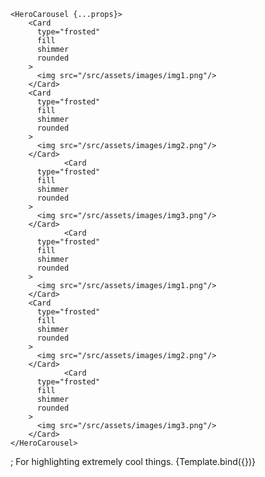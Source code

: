 

<Meta
    title="Container/HeroCarousel"
    component={HeroCarousel}
/>

    <HeroCarousel {...props}>
        <Card
          type="frosted"
          fill
          shimmer
          rounded
        >
          <img src="/src/assets/images/img1.png"/>
        </Card>
        <Card
          type="frosted"
          fill
          shimmer
          rounded
        >
          <img src="/src/assets/images/img2.png"/>
        </Card>
                <Card
          type="frosted"
          fill
          shimmer
          rounded
        >
          <img src="/src/assets/images/img3.png"/>
        </Card>
                <Card
          type="frosted"
          fill
          shimmer
          rounded
        >
          <img src="/src/assets/images/img1.png"/>
        </Card>
        <Card
          type="frosted"
          fill
          shimmer
          rounded
        >
          <img src="/src/assets/images/img2.png"/>
        </Card>
                <Card
          type="frosted"
          fill
          shimmer
          rounded
        >
          <img src="/src/assets/images/img3.png"/>
        </Card>
    </HeroCarousel>
</div>;

<Canvas columns={1} withSource="open" withToolbar >
    <Title>Hero Carousel</Title>
    <Subtitle>For highlighting extremely cool things.</Subtitle>
    <Story
        name="Hero Carousel"
    >
        {Template.bind({})}
    </Story>
</Canvas>